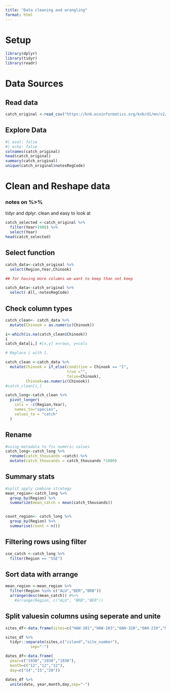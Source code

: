 ```yaml
---
title: "Data cleaning and wrangling"
format: html
---
```

# Setup

```r
library(dplyr)
library(tidyr)
library(readr)
```

# Data Sources

## Read data

```r
catch_original <-read_csv("https://knb.ecoinformatics.org/knb/d1/mn/v2/object/df35b.302.1")
```

## Explore Data
```r
#| eval: false
#| echo: false
colnames(catch_original)
head(catch_original)
summary(catch_original)
unique(catch_original$notesRegCode)
```

# Clean and Reshape data

### notes on %>%
tidyr and dplyr. clean and easy to look at
```r
catch_selected <-catch_original %>%
  filter(Year>1900) %>%
  select(Year)
head(catch_selected)

```

## Select function
```r
catch_data<-catch_original %>%
  select(Region,Year,Chinook)

## for having more columns we want to keep than not keep

catch_data<-catch_original %>% 
  select(-All,-notesRegCode)
```


## Check column types
```r
catch_clean<- catch_data %>%
  mutate(Chinook = as.numeric(Chinook))

i<-which(is.na(catch_clean$Chinook))
i
catch_data[i,] #[x,y] x=rows, y=cols

# Replace i with 1.

catch_clean <-catch_data %>%
  mutate(Chinook = if_else(condition = Chinook == "I",
                           true ="",
                           false=Chinook),
         Chinook=as.numeric(Chinook))
#catch_clean[i,]

catch_long<-catch_clean %>%
  pivot_longer(
    cols = -c(Region,Year),
    names_to="species",
    values_to = "catch"
  )
```

## Rename
```r
#using metadata to fix numeric values
catch_long<-catch_long %>% 
  rename(catch_thousands =catch) %>% 
  mutate(catch_thousands = catch_thousands *1000)
```

## Summary stats

```r
#split apply combine strategy
mean_region<-catch_long %>% 
  group_by(Region) %>% 
  summarize(mean_catch = mean(catch_thousands))


count_region<- catch_long %>% 
  group_by(Region) %>% 
  summarise(count = n())
```

## Filtering rows using filter
```r
sse_catch <-catch_long %>% 
  filter(Region == "SSE")
```

## Sort data with arrange

```r
mean_region <-mean_region %>% 
  filter(Region %in% c("ALU","BER","BRB"))
  arrange(desc(mean_catch)) #%>% 
    #arrange(Region, c("ALU", "BRB","BER"))

```


## Split valuesin columns using seperate and unite

```r
sites_df<-data.frame(sites=c("HAW-101","HAW-103","OAH-320","OAH-219","MAU-039"))

sites_df %>% 
  tidyr::separate(sites,c("island","site_number"),
           sep="-")

dates_df<-data.frame(
  year=c("1930","1930","1930"),
  month=c("12","12","12"),
  day=c("14","15","20"))

dates_df %>% 
  unite(date, year,month,day,sep="-")
```








